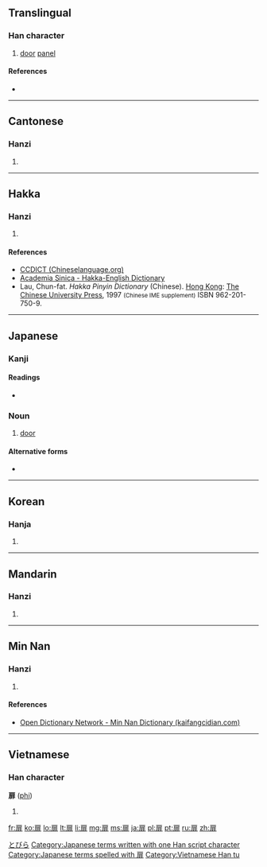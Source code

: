 ==Translingual==
{{ja-forms|[[扉]]|[[扉]]|[[扉]]}}
===Han character===
{{Han char|rn=63|rad=戶|as=08|sn=12|four=3021<sub>1</sub>|canj=竹尸中一卜 (HSLMY), 戈尸中一卜 (ISLMY)}}

# [[door]] [[panel]]

====References====
* {{Han ref|kx=0416.190|dkj=11750|dj=0761.230|hdz=32264.080|uh=6249|ud=25161|bh=B476|bd=46198}}

----

==Cantonese==

===Hanzi===
{{yue-hanzi|jyut=[[fei1]]|y=fei1}}

# {{defn|lang=yue|sort=戶08}}

----

==Hakka==

===Hanzi===
{{hak-hanzi|poj=fui|gd=fui<sup>1</sup>; fi<sup>1</sup>, fwi<sup>1</sup> [Meixian]; fi<sup>1</sup> [Siyan]|hpy=fi1, fui1}}

# {{defn|lang=hak|sort=戶08}}

====References====
*[http://chinalanguage.com/dictionaries/?mode=view&view=chardict&query=%E6%89%89 CCDICT (Chineselanguage.org)]
*[http://minhakka.ling.sinica.edu.tw/bkg/hakyin/search.php?DETAIL=1&LIMIT=id=6162&dbname=su_tian_1&graph=2 Academia Sinica - Hakka-English Dictionary]
*Lau, Chun-fat. ''Hakka Pinyin Dictionary'' (Chinese). [[Hong Kong]]: [[w:Chinese University of Hong Kong|The Chinese University Press]], 1997 <small>(Chinese IME supplement)</small> ISBN 962-201-750-9.

----

==Japanese==

===Kanji===
{{ja-kanji|grade=c|rs=戶08}}

====Readings====
* {{ja-readings|on=[[ひ]] (hi)|kun=[[とびら]] (tobira)}}

===Noun===
{{ja-noun|k|hira=とびら|rom=tobira}} 

# [[door]]

====Alternative forms====
* {{l|ja|闔}}

[[Category:1000 Japanese basic words|とびら]]
[[Category:Japanese terms written with one Han script character]]
[[Category:Japanese terms spelled with 扉]]
----

==Korean==

===Hanja===
{{ko-hanja|hangeul=비|eumhun=|rv=bi|mr=pi|y=pi}}

# {{defn|lang=ko|sort=戶08}}

----

==Mandarin==

===Hanzi===
{{cmn-hanzi|pin=[[fēi]] ([[fei1]])|wg=fei<sup>1</sup>}}

# {{defn|lang=cmn|sort=戶08}}

----

==Min Nan==

===Hanzi===
{{nan-hanzi|poj=hui}}

# {{defn|lang=nan|sort=戶08}}

====References====
*[http://kaifangcidian.com/han/minnan/%E6%89%89 Open Dictionary Network - Min Nan Dictionary (kaifangcidian.com)]

----

==Vietnamese==

===Han character===
'''扉''' ([[phi]])

# {{defn|lang=vi}}

[[Category:Vietnamese Han tu]]

[[fr:扉]]
[[ko:扉]]
[[lo:扉]]
[[lt:扉]]
[[li:扉]]
[[mg:扉]]
[[ms:扉]]
[[ja:扉]]
[[pl:扉]]
[[pt:扉]]
[[ru:扉]]
[[zh:扉]]
